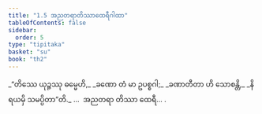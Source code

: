 ```yaml
---
title: "1.5 အညတရာတိဿာထေရီဂါထာ"
tableOfContents: false
sidebar:
  order: 5
type: "tipitaka"
basket: "su"
book: "th2"
---
```



<DynamicBreadcrumb />

<Division number="5" book="th2" e="ch" v="19" p="378">

<Paragraph number="10" type="verses" book="th2">
_“တိဿေ ယုဉ္ဇဿု ဓမ္မေဟိ,_  
_ခဏော တံ မာ ဥပစ္စဂါ;_  
_ခဏာတီတာ ဟိ သောစန္တိ,_  
_နိရယမှိ သမပ္ပိတာ”တိ._  


</Paragraph>
</Division>

<Paragraph number="11" type="center" book="th2">
…  အညတရာ တိဿာ ထေရီ… .
</Paragraph>